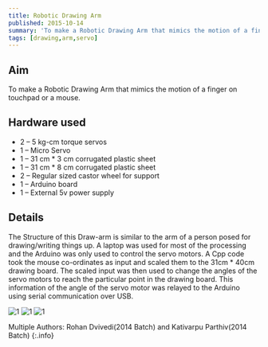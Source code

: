 ```yaml
---
title: Robotic Drawing Arm
published: 2015-10-14
summary: 'To make a Robotic Drawing Arm that mimics the motion of a finger on touchpad or a mouse.'
tags: [drawing,arm,servo]
---
```


## Aim
To make a Robotic Drawing Arm that mimics the motion of a finger on touchpad or a mouse.


## Hardware used
- 2 – 5 kg-cm torque servos
- 1 – Micro Servo
- 1 – 31 cm * 3 cm corrugated plastic sheet
- 1 – 31 cm * 8 cm corrugated plastic sheet
- 2 – Regular sized castor wheel for support
- 1 – Arduino board
- 1 – External 5v power supply

## Details
The Structure of this Draw-arm is similar to the arm of a person posed for drawing/writing things up. A laptop was used for most of the processing and the Arduino was only used to control the servo motors. A Cpp code took the mouse co-ordinates as input and scaled them to the 31cm * 40cm drawing board. The scaled input was then used to change the angles of the servo motors to reach the particular point in the drawing board. This information of the angle of the servo motor was relayed to the Arduino using serial communication over USB.


<Image
  src='/static/images/blog/Robotic-Drawing-Arm/1.png'
  alt='1'
  width='auto'
  height='auto'
/>
<Image
  src='/static/images/blog/Robotic-Drawing-Arm/2.png'
  alt='1'
  width='auto'
  height='auto'
/>
<Image
  src='/static/images/blog/Robotic-Drawing-Arm/3.png'
  alt='1'
  width='auto'
  height='auto'
/>


<EmbedItem url='https://www.youtube.com/embed/HpxBxgD3gcE' />

Multiple Authors: Rohan Dvivedi(2014 Batch) and Kativarpu Parthiv(2014 Batch)
{:.info}